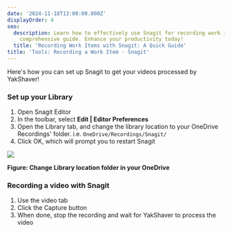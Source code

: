 ```yaml
---
date: '2024-11-18T13:00:00.000Z'
displayOrder: 4
seo:
  description: Learn how to effectively use Snagit for recording work items with our
    comprehensive guide. Enhance your productivity today!
  title: 'Recording Work Items with Snagit: A Quick Guide'
title: 'Tools: Recording a Work Item - Snagit'
---
```

Here's how you can set up Snagit to get your videos processed by YakShaver!
 
### Set up your Library
 
1. Open Snagit Editor
2. In the toolbar, select **Edit | Editor Preferences**
3. Open the Library tab, and change the library location to your OneDrive Recordings' folder. i.e. `OneDrive/Recordings/Snagit/`
4. Click OK, which will prompt you to restart Snagit

![](/snagit-tutorial.jpg)

**Figure: Change Library location folder in your OneDrive**
 
### Recording a video with Snagit
 
1. Use the video tab
2. Click the Capture button
3. When done, stop the recording and wait for YakShaver to process the video